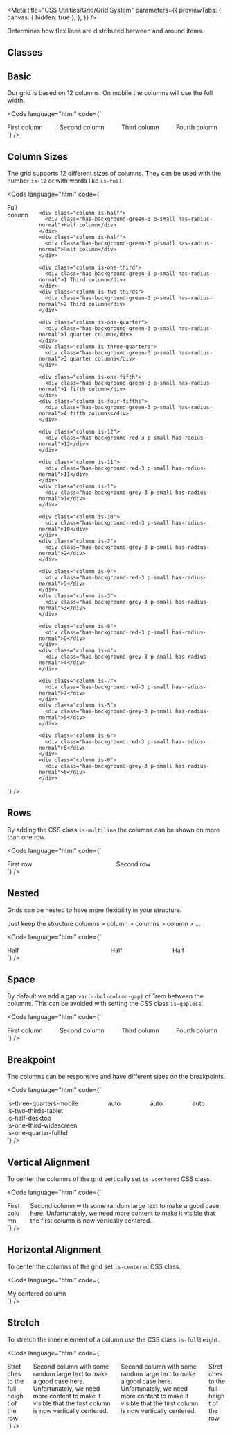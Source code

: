 
<Meta
  title="CSS Utilities/Grid/Grid System"
  parameters={{
    previewTabs: {
      canvas: { hidden: true },
    },
  }}
/>

<Banner label="Grid System" section="CSS Utilities" color="green" />

<Lead>Determines how flex lines are distributed between and around items.</Lead>

## Classes

<CssGridSystem />

## Basic

Our grid is based on 12 columns. On mobile the columns will use the full width.

<Code
  language="html"
  code={`
<div class="columns">
    <div class="column">
      <div class="has-background-green-3 p-small has-radius-normal">First column</div>
    </div>
    <div class="column">
      <div class="has-background-green-3 p-small has-radius-normal">Second column</div>
    </div>
    <div class="column">
      <div class="has-background-green-3 p-small has-radius-normal">Third column</div>
    </div>
    <div class="column">
      <div class="has-background-green-3 p-small has-radius-normal">Fourth column</div>
    </div>
  </div>
`}
/>

## Column Sizes

The grid supports 12 different sizes of columns. They can be used with the number `is-12` or with words like `is-full`.

<Code
  language="html"
  code={`
<div class="columns is-multiline">
    <div class="column is-full">
      <div class="has-background-green-3 p-small has-radius-normal">Full column</div>
    </div>

    <div class="column is-half">
      <div class="has-background-green-3 p-small has-radius-normal">Half column</div>
    </div>
    <div class="column is-half">
      <div class="has-background-green-3 p-small has-radius-normal">Half column</div>
    </div>

    <div class="column is-one-third">
      <div class="has-background-green-3 p-small has-radius-normal">1 Third column</div>
    </div>
    <div class="column is-two-thirds">
      <div class="has-background-green-3 p-small has-radius-normal">2 Third column</div>
    </div>

    <div class="column is-one-quarter">
      <div class="has-background-green-3 p-small has-radius-normal">1 quarter column</div>
    </div>
    <div class="column is-three-quarters">
      <div class="has-background-green-3 p-small has-radius-normal">3 quarter columns</div>
    </div>

    <div class="column is-one-fifth">
      <div class="has-background-green-3 p-small has-radius-normal">1 fifth column</div>
    </div>
    <div class="column is-four-fifths">
      <div class="has-background-green-3 p-small has-radius-normal">4 fifth columns</div>
    </div>

    <div class="column is-12">
      <div class="has-background-red-3 p-small has-radius-normal">12</div>
    </div>

    <div class="column is-11">
      <div class="has-background-red-3 p-small has-radius-normal">11</div>
    </div>
    <div class="column is-1">
      <div class="has-background-grey-3 p-small has-radius-normal">1</div>
    </div>

    <div class="column is-10">
      <div class="has-background-red-3 p-small has-radius-normal">10</div>
    </div>
    <div class="column is-2">
      <div class="has-background-grey-3 p-small has-radius-normal">2</div>
    </div>

    <div class="column is-9">
      <div class="has-background-red-3 p-small has-radius-normal">9</div>
    </div>
    <div class="column is-3">
      <div class="has-background-grey-3 p-small has-radius-normal">3</div>
    </div>

    <div class="column is-8">
      <div class="has-background-red-3 p-small has-radius-normal">8</div>
    </div>
    <div class="column is-4">
      <div class="has-background-grey-3 p-small has-radius-normal">4</div>
    </div>

    <div class="column is-7">
      <div class="has-background-red-3 p-small has-radius-normal">7</div>
    </div>
    <div class="column is-5">
      <div class="has-background-grey-3 p-small has-radius-normal">5</div>
    </div>

    <div class="column is-6">
      <div class="has-background-red-3 p-small has-radius-normal">6</div>
    </div>
    <div class="column is-6">
      <div class="has-background-grey-3 p-small has-radius-normal">6</div>
    </div>

  </div>
`}
/>

## Rows

By adding the CSS class `is-multiline` the columns can be shown on more than one row.

<Code
  language="html"
  code={`
<div class="columns is-multiline">
  <div class="column is-full">
    <div class="has-background-green-3 p-small has-radius-normal">First row</div>
  </div>
  <div class="column is-full">
    <div class="has-background-red-3 p-small has-radius-normal">Second row</div>
  </div>
</div>
`}
/>

## Nested

Grids can be nested to have more flexibility in your structure.

Just keep the structure columns > column > columns > column > ...

<Code
  language="html"
  code={`
<div class="columns">
  <div class="column is-half">
    <div class="has-background-green-3 p-small has-radius-normal">Half</div>
  </div>
  <div class="column is-half">
    <div class="columns">
      <div class="column is-half">
        <div class="has-background-red-3 p-small has-radius-normal">Half</div>
      </div>
      <div class="column is-half">
        <div class="has-background-red-3 p-small has-radius-normal">Half</div>
      </div>
    </div>
  </div>
</div>
`}
/>

## Space

By default we add a gap `var(--bal-column-gap)` of 1rem between the columns.
This can be avoided with setting the CSS class `is-gapless`.

<Code
  language="html"
  code={`
<div class="columns is-gapless">
    <div class="column">
      <div class="has-background-green-3 p-small has-radius-normal">First column</div>
    </div>
    <div class="column">
      <div class="has-background-green-3 p-small has-radius-normal">Second column</div>
    </div>
    <div class="column">
      <div class="has-background-green-3 p-small has-radius-normal">Third column</div>
    </div>
    <div class="column">
      <div class="has-background-green-3 p-small has-radius-normal">Fourth column</div>
    </div>
  </div>
`}
/>

## Breakpoint

The columns can be responsive and have different sizes on the breakpoints.

<Code
  language="html"
  code={`
<div class="columns is-mobile">
    <div class="column is-three-quarters-mobile is-two-thirds-tablet is-half-desktop is-one-third-widescreen is-one-quarter-fullhd">
      <div class="has-background-green-3 p-small has-radius-normal">
        is-three-quarters-mobile<br>
        is-two-thirds-tablet<br>
        is-half-desktop<br>
        is-one-third-widescreen<br>
        is-one-quarter-fullhd
      </div>
    </div>
    <div class="column">
      <div class="has-background-green-3 p-small has-radius-normal">auto</div>
    </div>
    <div class="column">
      <div class="has-background-green-3 p-small has-radius-normal">auto</div>
    </div>
    <div class="column">
      <div class="has-background-green-3 p-small has-radius-normal">auto</div>
    </div>
  </div>
`}
/>

## Vertical Alignment

To center the columns of the grid vertically set `is-vcentered` CSS class.

<Code
  language="html"
  code={`
<div class="columns is-vcentered">
    <div class="column is-two-thirds">
      <div class="has-background-green-2 p-small has-radius-normal">First column</div>
    </div>
    <div class="column">
      <div class="has-background-green-2 p-small has-radius-normal">Second column with some random large text to make a good case here. Unfortunately, we need more content to make it visible that the first column is now vertically centered.</div>
    </div>
  </div>
`}
/>

## Horizontal Alignment

To center the columns of the grid set `is-centered` CSS class.

<Code
  language="html"
  code={`
<div class="columns is-centered">
    <div class="column is-one-third">
      <div class="has-background-green-2 p-small has-radius-normal">My centered column</div>
    </div>
  </div>
`}
/>

## Stretch

To stretch the inner element of a column use the CSS class `is-fullheight`.

<Code
  language="html"
  code={`
<div class="columns is-multiline">
    <div class="column is-two-thirds">
      <div class="has-background-green-2 p-small has-radius-normal is-fullheight">Stretches to the full height of the row</div>
    </div>
    <div class="column is-one-third">
      <div class="has-background-green-2 p-small has-radius-normal is-fullheight">Second column with some random large text to make a good case here. Unfortunately, we need more content to make it visible that the first column is now vertically centered.</div>
    </div>
    <div class="column is-half">
      <div class="has-background-green-2 p-small has-radius-normal is-fullheight">Second column with some random large text to make a good case here. Unfortunately, we need more content to make it visible that the first column is now vertically centered.</div>
    </div>
    <div class="column is-half">
      <div class="has-background-green-2 p-small has-radius-normal is-fullheight">Stretches to the full height of the row</div>
    </div>
  </div>
`}
/>

<Footer>
  <LinkCards>
    <LinkCard
      pageTitle="Foundation/Grid"
      description="The Baloise Design System grid system is a fully responsive and 12 column layout system with six default breakpoints and five container layouts"
    />
    <LinkCard
      pageTitle="Foundation/Design Tokens"
      description="We use design tokens to replace hard-coded values in order to ensure a better consistency"
    />
    <LinkCard
      pageTitle="CSS Utilities/Mixins/Breakpoints"
      description="To create a responsive layout you can either structure your app with the Sass mixins"
    />
  </LinkCards>
</Footer>
